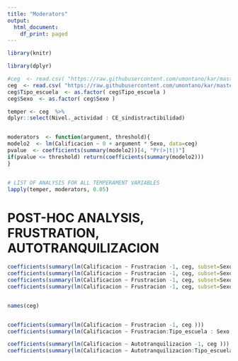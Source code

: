 ```yaml
---
title: "Moderators"
output:
  html_document:
    df_print: paged
---
```


```r
library(knitr)
```

```r
library(dplyr)

#ceg  <- read.csv( "https://raw.githubusercontent.com/umontano/kar/master/cegu.csv")
ceg  <- read.csv( "https://raw.githubusercontent.com/umontano/kar/master/ceguera_mafer.csv")
ceg$Tipo_escuela  <- as.factor( ceg$Tipo_escuela )
ceg$Sexo  <- as.factor( ceg$Sexo )

temper <- ceg  %>%
dplyr::select(Nivel._actividad : CE_sindistractibilidad)


moderators  <- function(argument, threshold){
modelo2  <- lm(Calificacion ~ 0 + argument * Sexo, data=ceg)
pvalue  <- coefficients(summary(modelo2))[4, "Pr(>|t|)"] 
if(pvalue <= threshold) return(coefficients(summary(modelo2)))
}


# LIST OF ANALYSIS FOR ALL TEMPERAMENT VARIABLES
lapply(temper, moderators, 0.05)

```


# POST-HOC ANALYSIS, FRUSTRATION, AUTOTRANQUILIZACION
```r
coefficients(summary(lm(Calificacion ~ Frustracion -1, ceg, subset=Sexo==0&Tipo_escuela==0)))
coefficients(summary(lm(Calificacion ~ Frustracion -1, ceg, subset=Sexo==1&Tipo_escuela==0)))
coefficients(summary(lm(Calificacion ~ Frustracion -1, ceg, subset=Sexo==0&Tipo_escuela==1)))
coefficients(summary(lm(Calificacion ~ Frustracion -1, ceg, subset=Sexo==1&Tipo_escuela==1)))


names(ceg)


coefficients(summary(lm(Calificacion ~ Frustracion -1, ceg )))
coefficients(summary(lm(Calificacion ~ Frustracion:Tipo_escuela : Sexo  -1, ceg )))

coefficients(summary(lm(Calificacion ~ Autotranquilizacion -1, ceg )))
coefficients(summary(lm(Calificacion ~ Autotranquilizacion:Tipo_escuela : Sexo  -1, ceg )))



```

